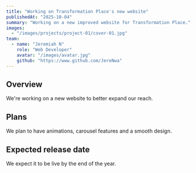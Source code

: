 ---
title: "Working on Transformation Place's new website"
publishedAt: "2025-10-04"
summary: "Working on a new improved website for Transformation Place."
images:
  - "/images/projects/project-01/cover-01.jpg"
team:
  - name: "Jeremiah N"
    role: "Web Developer"
    avatar: "/images/avatar.jpg"
    github: "https://www.github.com/JereNwa"
---

## Overview
We're working on a new website to better expand our reach.

## Plans
We plan to have animations, carousel features and a smooth design.

## Expected release date
We expect it to be live by the end of the year.
